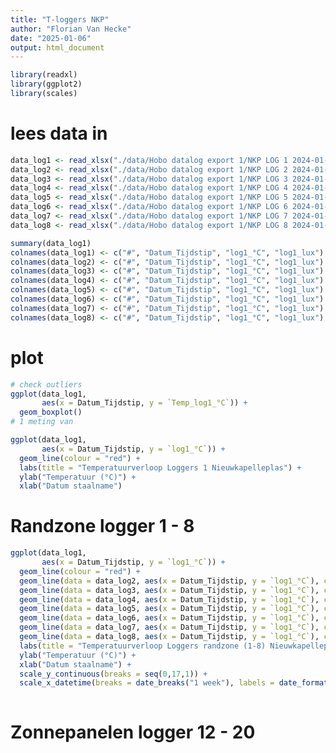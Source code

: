 ```yaml
---
title: "T-loggers NKP"
author: "Florian Van Hecke"
date: "2025-01-06"
output: html_document
---
```

```r
library(readxl)
library(ggplot2)
library(scales)
```

# lees data in
```r
data_log1 <- read_xlsx("./data/Hobo datalog export 1/NKP LOG 1 2024-01-22 13_57_49 CET (Data CET).xlsx")
data_log2 <- read_xlsx("./data/Hobo datalog export 1/NKP LOG 2 2024-01-22 14_00_31 CET (Data CET).xlsx")
data_log3 <- read_xlsx("./data/Hobo datalog export 1/NKP LOG 3 2024-01-22 14_02_32 CET (Data CET).xlsx")
data_log4 <- read_xlsx("./data/Hobo datalog export 1/NKP LOG 4 2024-01-22 14_04_25 CET (Data CET).xlsx")
data_log5 <- read_xlsx("./data/Hobo datalog export 1/NKP LOG 5 2024-01-22 14_06_23 CET (Data CET).xlsx")
data_log6 <- read_xlsx("./data/Hobo datalog export 1/NKP LOG 6 2024-01-22 14_07_49 CET (Data CET).xlsx")
data_log7 <- read_xlsx("./data/Hobo datalog export 1/NKP LOG 7 2024-01-22 14_12_04 CET (Data CET).xlsx")
data_log8 <- read_xlsx("./data/Hobo datalog export 1/NKP LOG 8 2024-01-22 14_14_09 CET (Data CET).xlsx")

summary(data_log1)
colnames(data_log1) <- c("#", "Datum_Tijdstip", "log1_°C", "log1_lux")
colnames(data_log2) <- c("#", "Datum_Tijdstip", "log1_°C", "log1_lux")
colnames(data_log3) <- c("#", "Datum_Tijdstip", "log1_°C", "log1_lux")
colnames(data_log4) <- c("#", "Datum_Tijdstip", "log1_°C", "log1_lux")
colnames(data_log5) <- c("#", "Datum_Tijdstip", "log1_°C", "log1_lux")
colnames(data_log6) <- c("#", "Datum_Tijdstip", "log1_°C", "log1_lux")
colnames(data_log7) <- c("#", "Datum_Tijdstip", "log1_°C", "log1_lux")
colnames(data_log8) <- c("#", "Datum_Tijdstip", "log1_°C", "log1_lux")
```

# plot
```r
# check outliers
ggplot(data_log1,
       aes(x = Datum_Tijdstip, y = `Temp_log1_°C`)) +
  geom_boxplot()
# 1 meting van 

ggplot(data_log1,
       aes(x = Datum_Tijdstip, y = `log1_°C`)) +
  geom_line(colour = "red") +
  labs(title = "Temperatuurverloop Loggers 1 Nieuwkapelleplas") +
  ylab("Temperatuur (°C)") +
  xlab("Datum staalname")
```

# Randzone logger 1 - 8 
```r
ggplot(data_log1,
       aes(x = Datum_Tijdstip, y = `log1_°C`)) +
  geom_line(colour = "red") +
  geom_line(data = data_log2, aes(x = Datum_Tijdstip, y = `log1_°C`), colour = "orange") +
  geom_line(data = data_log3, aes(x = Datum_Tijdstip, y = `log1_°C`), colour = "yellow") +
  geom_line(data = data_log4, aes(x = Datum_Tijdstip, y = `log1_°C`), colour = "lightgreen") +
  geom_line(data = data_log5, aes(x = Datum_Tijdstip, y = `log1_°C`), colour = "green") +
  geom_line(data = data_log6, aes(x = Datum_Tijdstip, y = `log1_°C`), colour = "darkgreen") +
  geom_line(data = data_log7, aes(x = Datum_Tijdstip, y = `log1_°C`), colour = "lightblue") +
  geom_line(data = data_log8, aes(x = Datum_Tijdstip, y = `log1_°C`), colour = "blue") +
  labs(title = "Temperatuurverloop Loggers randzone (1-8) Nieuwkapelleplas") +
  ylab("Temperatuur (°C)") +
  xlab("Datum staalname") +
  scale_y_continuous(breaks = seq(0,17,1)) +
  scale_x_datetime(breaks = date_breaks("1 week"), labels = date_format("%d-%m-%Y"))
 
```


# Zonnepanelen logger 12 - 20
```r

```

